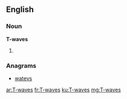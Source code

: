 ==English==

===Noun===
'''T-waves'''

# {{plural of|T-wave}}

===Anagrams===
* [[watevs#English|watevs]]

[[ar:T-waves]]
[[fr:T-waves]]
[[ku:T-waves]]
[[mg:T-waves]]
